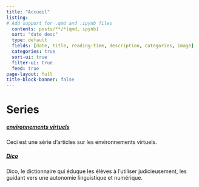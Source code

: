 ```yaml
---
title: "Accueil"
listing:
# Add support for .qmd and .ipynb files
  contents: posts/**/*[qmd, ipynb]
  sort: "date desc"
  type: default
  fields: [date, title, reading-time, description, categories, image]
  categories: true
  sort-ui: true
  filter-ui: true
  feed: true
page-layout: full
title-block-banner: false
---
```



# Series

##### [environnements virtuels](env-series.html)
Ceci est une série d'articles sur les environnements virtuels.

##### [Dico](dico-series.html)
Dico, le dictionnaire qui éduque les élèves à l'utiliser judicieusement, les guidant vers une autonomie linguistique et numérique.